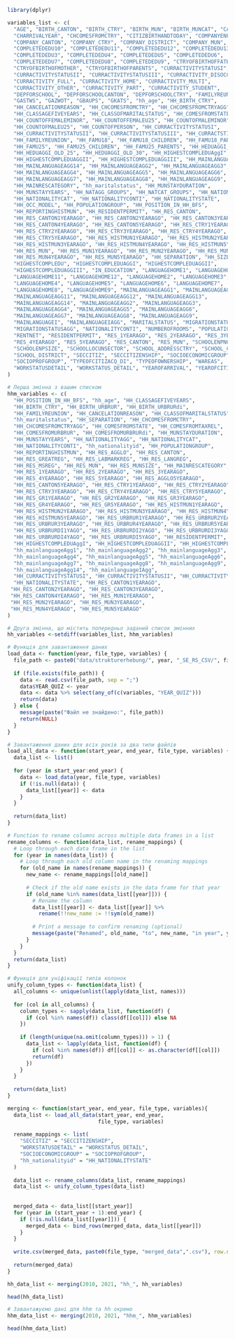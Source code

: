 ```r
library(dplyr)
```

```r
variables_list <- c(
  "AGE", "BIRTH_CANTON", "BIRTH_CTRY", "BIRTH_MUN", "BIRTH_MUNCAT", "CANCELATIONREASON", 
  "CHARRIVALYEAR", "CHCOMESFROMCTRY", "CITIZBIRTHANDTODAY", "COMPANYENPSIZE", 
  "COMPANY_CANTON", "COMPANY_CTRY", "COMPANY_DISTRICT", "COMPANY_MUN", 
  "COMPLETEDEDU10", "COMPLETEDEDU11", "COMPLETEDEDU12", "COMPLETEDEDU13", 
  "COMPLETEDEDU3", "COMPLETEDEDU4", "COMPLETEDEDU5", "COMPLETEDEDU6", 
  "COMPLETEDEDU7", "COMPLETEDEDU8", "COMPLETEDEDU9", "CTRYOFBIRTHOFFATHER", 
  "CTRYOFBIRTHOFMOTHER", "CTRYOFBIRTHOFPARENTS", "CURRACTIVITYSTATUSI", 
  "CURRACTIVITYSTATUSII", "CURRACTIVITYSTATUSIII", "CURRACTIVITY_DISOCC", 
  "CURRACTIVITY_FULL", "CURRACTIVITY_HOME", "CURRACTIVITY_MULTI", 
  "CURRACTIVITY_OTHER", "CURRACTIVITY_PART", "CURRACTIVITY_STUDENT", 
  "DEPFORSCHOOL", "DEPFORSCHOOLCANTON", "DEPFORSCHOOLCTRY", "FAMILYREUNION", 
  "GASTWS", "GAZWOT", "GBAUPS", "GKATS", "hh_age", "HH_BIRTH_CTRY", 
  "HH_CANCELATIONREASON", "HH_CHCOMESFROMCTRY", "HH_CHCOMESFROMCTRYAGG", 
  "HH_CLASSAGEFIVEYEARS", "HH_CLASSOFMARITALSTATUS", "HH_COMESFROMSTATE", 
  "HH_COUNTOFFEMALEMINOR", "HH_COUNTOFFEMALEU25", "HH_COUNTOFMALEMINOR", 
  "HH_COUNTOFMALEU25", "HH_COUNTOFPERSON", "HH_CURRACTIVITYSTATUSI", 
  "HH_CURRACTIVITYSTATUSII", "HH_CURRACTIVITYSTATUSIII", "HH_CURRACTSTI_GROUPS", 
  "HH_FAMILYREUNION", "HH_FAMU18", "HH_FAMU18_CHILDREN", "HH_FAMU18_PARENTS", 
  "HH_FAMU25", "HH_FAMU25_CHILDREN", "HH_FAMU25_PARENTS", "HH_HEDUAGGI_COUPLES", 
  "HH_HEDUAGGI_OLD_25", "HH_HEDUAGGI_OLD_30", "HH_HIGHESTCOMPLEDUAggI", 
  "HH_HIGHESTCOMPLEDUAGGII", "HH_HIGHESTCOMPLEDUAGGIII", "HH_MAINLANGUAGEAGG1", 
  "HH_MAINLANGUAGEAGG14", "HH_MAINLANGUAGEAGG2", "HH_MAINLANGUAGEAGG3", 
  "HH_MAINLANGUAGEAGG4", "HH_MAINLANGUAGEAGG5", "HH_MAINLANGUAGEAGG6", 
  "HH_MAINLANGUAGEAGG7", "HH_MAINLANGUAGEAGG8", "HH_MAINLANGUAGEAGG9", 
  "HH_MAINRESCATEGORY", "hh_maritalstatus", "HH_MUNSTAYDURATION", 
  "HH_MUNSTAYYEARS", "HH_NATAGG_GROUPS", "HH_NATCAT_GROUPS", "HH_NATIONALITYAGG", 
  "HH_NATIONALITYCAT", "HH_NATIONALITYCONTI", "HH_NATIONALITYSTATE", 
  "HH_OCC_MODEL", "HH_POPULATIONGROUP", "HH_POSITION_IN_HH_BFS", 
  "HH_REPORTINGHISTMUN", "HH_RESIDENTPERMIT", "HH_RES_CANTON", 
  "HH_RES_CANTON1YEARAGO", "HH_RES_CANTON2YEARAGO", "HH_RES_CANTON3YEARAGO", 
  "HH_RES_CANTON4YEARAGO", "HH_RES_CANTON5YEARAGO", "HH_RES_CTRY1YEARAGO", 
  "HH_RES_CTRY2YEARAGO", "HH_RES_CTRY3YEARAGO", "HH_RES_CTRY4YEARAGO", 
  "HH_RES_CTRY5YEARAGO", "HH_RES_HISTMUN1YEARAGO", "HH_RES_HISTMUN2YEARAGO", 
  "HH_RES_HISTMUN3YEARAGO", "HH_RES_HISTMUN4YEARAGO", "HH_RES_HISTMUN5YEARAGO", 
  "HH_RES_MUN", "HH_RES_MUN1YEARAGO", "HH_RES_MUN2YEARAGO", "HH_RES_MUN3YEARAGO", 
  "HH_RES_MUN4YEARAGO", "HH_RES_MUN5YEARAGO", "HH_SEPARATION", "HH_SIZE_16", 
  "HIGHESTCOMPLEDU", "HIGHESTCOMPLEDUAGGI", "HIGHESTCOMPLEDUAGGII", 
  "HIGHESTCOMPLEDUAGGIII", "IN_EDUCATION", "LANGUAGEHOME1", "LANGUAGEHOME10", 
  "LANGUAGEHOME11", "LANGUAGEHOME12", "LANGUAGEHOME2", "LANGUAGEHOME3", 
  "LANGUAGEHOME4", "LANGUAGEHOME5", "LANGUAGEHOME6", "LANGUAGEHOME7", 
  "LANGUAGEHOME8", "LANGUAGEHOME9", "MAINLANGUAGEAGG1", "MAINLANGUAGEAGG10", 
  "MAINLANGUAGEAGG11", "MAINLANGUAGEAGG12", "MAINLANGUAGEAGG13", 
  "MAINLANGUAGEAGG14", "MAINLANGUAGEAGG2", "MAINLANGUAGEAGG3", 
  "MAINLANGUAGEAGG4", "MAINLANGUAGEAGG5", "MAINLANGUAGEAGG6", 
  "MAINLANGUAGEAGG7", "MAINLANGUAGEAGG8", "MAINLANGUAGEAGG9", 
  "MAINLANGUAGEI", "MAINLANGUAGEIAGG", "MARITALSTATUS", "MIGRATIONSTATUS", 
  "MIGRATIONSTATUSAGG", "NATIONALITYCONTI", "NUMBEROFROOMS", "POPULATIONGROUP", 
  "RENTNET", "RESIDENTPERMIT", "RES_1YEARAGO", "RES_2YEARAGO", "RES_3YEARAGO", 
  "RES_4YEARAGO", "RES_5YEARAGO", "RES_CANTON", "RES_MUN", "SCHOOLENPNOGA", 
  "SCHOOLENPSIZE", "SCHOOLLOCUNSECTOR", "SCHOOL_ADDRESSCTRY", "SCHOOL_CANTON", 
  "SCHOOL_DISTRICT", "SECCITIZ", "SECCITIZENSHIP", "SOCIOECONOMICGROUP", 
  "SOCIOPROFGROUP", "TYPEOFCITIZACQ_DI", "TYPEOFOWNERSHIP", "WAREAS", 
  "WORKSTATUSDETAIL", "WORKSTATUS_DETAIL", "YEAROFARRIVAL", "YEAROFCITIZACQ_SWISS"
)

# Перша змінна з вашим списком
hhm_variables <- c(
  "HH_POSITION_IN_HH_BFS", "hh_age", "HH_CLASSAGEFIVEYEARS",
  "HH_BIRTH_CTRY", "HH_BIRTH_URBRUR", "HH_BIRTH_URBRURdi",
  "HH_FAMILYREUNION", "HH_CANCELATIONREASON", "HH_CLASSOFMARITALSTATUS",
  "hh_maritalstatus", "HH_SEPARATION", "HH_CHCOMESFROMCTRY",
  "HH_CHCOMESFROMCTRYAGG", "HH_COMESFROMSTATE", "HH_COMESFROMTAXREL",
  "HH_COMESFROMURBRUR", "HH_COMESFROMURBRURdi", "HH_MUNSTAYDURATION",
  "HH_MUNSTAYYEARS", "HH_NATIONALITYAGG", "HH_NATIONALITYCAT",
  "HH_NATIONALITYCONTI", "hh_nationalityid", "HH_POPULATIONGROUP",
  "HH_REPORTINGHISTMUN", "HH_RES_AGGLO", "HH_RES_CANTON",
  "HH_RES_GREATREG", "HH_RES_LABMARKREG", "HH_RES_LANGREG",
  "HH_RES_MSREG", "HH_RES_MUN", "HH_RES_MUNSIZE", "HH_MAINRESCATEGORY",
  "HH_RES_1YEARAGO", "HH_RES_2YEARAGO", "HH_RES_3YEARAGO",
  "HH_RES_4YEARAGO", "HH_RES_5YEARAGO", "HH_RES_AGGLO5YEARAGO",
  "HH_RES_CANTON5YEARAGO", "HH_RES_CTRY1YEARAGO", "HH_RES_CTRY2YEARAGO",
  "HH_RES_CTRY3YEARAGO", "HH_RES_CTRY4YEARAGO", "HH_RES_CTRY5YEARAGO",
  "HH_RES_GR1YEARAGO", "HH_RES_GR2YEARAGO", "HH_RES_GR3YEARAGO",
  "HH_RES_GR4YEARAGO", "HH_RES_GR5YEARAGO", "HH_RES_HISTMUN1YEARAGO",
  "HH_RES_HISTMUN2YEARAGO", "HH_RES_HISTMUN3YEARAGO", "HH_RES_HISTMUN4YEARAGO",
  "HH_RES_HISTMUN5YEARAGO", "HH_RES_URBRUR1YEARAGO", "HH_RES_URBRUR2YEARAGO",
  "HH_RES_URBRUR3YEARAGO", "HH_RES_URBRUR4YEARAGO", "HH_RES_URBRUR5YEARAGO",
  "HH_RES_URBRURDI1YAGO", "HH_RES_URBRURDI2YAGO", "HH_RES_URBRURDI3YAGO",
  "HH_RES_URBRURDI4YAGO", "HH_RES_URBRURDI5YAGO", "HH_RESIDENTPERMIT",
  "HH_HIGHESTCOMPLEDUAggI", "HH_HIGHESTCOMPLEDUAGGII", "HH_HIGHESTCOMPLEDUAGGIII",
  "hh_mainlanguageAgg1", "hh_mainlanguageAgg2", "hh_mainlanguageAgg3",
  "hh_mainlanguageAgg4", "hh_mainlanguageAgg5", "hh_mainlanguageAgg6",
  "hh_mainlanguageAgg7", "hh_mainlanguageAgg8", "hh_mainlanguageAgg9",
  "hh_mainlanguageAgg14", "hh_mainlanguageIAgg",
  "HH_CURRACTIVITYSTATUSI", "HH_CURRACTIVITYSTATUSII", "HH_CURRACTIVITYSTATUSIII",
  "HH_NATIONALITYSTATE", "HH_RES_CANTON1YEARAGO",
 "HH_RES_CANTON2YEARAGO", "HH_RES_CANTON3YEARAGO",
 "HH_RES_CANTON4YEARAGO", "HH_RES_MUN1YEARAGO",
 "HH_RES_MUN2YEARAGO", "HH_RES_MUN3YEARAGO",
 "HH_RES_MUN4YEARAGO", "HH_RES_MUN5YEARAGO" 
)

# Друга змінна, що містить попередньо заданий список змінних
hh_variables <-setdiff(variables_list, hhm_variables)
```

```r
# Функція для завантаження даних
load_data <- function(year, file_type, variables) {
  file_path <- paste0("data/strukturerhebung/", year, "_SE_RS_CSV/", file_type, year, ".csv")
  
  if (file.exists(file_path)) {
    data <- read.csv(file_path, sep = ";")
    data$YEAR_QUIZ <- year
    data <- data %>% select(any_of(c(variables, "YEAR_QUIZ")))
    return(data)
  } else {
    message(paste("Файл не знайдено:", file_path))
    return(NULL)
  }
}
```

```r

# Завантаження даних для всіх років за два типи файлів
load_all_data <- function(start_year, end_year, file_type, variables) {
  data_list <- list()
  
  for (year in start_year:end_year) {
    data <- load_data(year, file_type, variables)
    if (!is.null(data)) {
      data_list[[year]] <- data
    }
  }
  
  return(data_list)
}
```

```r
# Function to rename columns across multiple data frames in a list
rename_columns <- function(data_list, rename_mappings) {
  # Loop through each data frame in the list
  for (year in names(data_list)) {
    # Loop through each old column name in the renaming mappings
    for (old_name in names(rename_mappings)) {
      new_name <- rename_mappings[[old_name]]
      
      # Check if the old name exists in the data frame for that year
      if (old_name %in% names(data_list[[year]])) {
        # Rename the column
        data_list[[year]] <- data_list[[year]] %>%
          rename(!!new_name := !!sym(old_name))
        
        # Print a message to confirm renaming (optional)
        message(paste("Renamed", old_name, "to", new_name, "in year", year))
      }
    }
  }
  return(data_list)
}
```


```r
# Функція для уніфікації типів колонок
unify_column_types <- function(data_list) {
  all_columns <- unique(unlist(lapply(data_list, names)))
  
  for (col in all_columns) {
    column_types <- sapply(data_list, function(df) {
      if (col %in% names(df)) class(df[[col]]) else NA
    })
    
    if (length(unique(na.omit(column_types))) > 1) {
      data_list <- lapply(data_list, function(df) {
        if (col %in% names(df)) df[[col]] <- as.character(df[[col]])
        return(df)
      })
    }
  }
  
  return(data_list)
}
```

```r
merging <- function(start_year, end_year, file_type, variables){
  data_list <- load_all_data(start_year, end_year, 
                             file_type, variables)
  
  rename_mappings <- list(
    "SECCITIZ" = "SECCITIZENSHIP",
    "WORKSTATUSDETAIL" = "WORKSTATUS_DETAIL",
    "SOCIOECONOMICGROUP" = "SOCIOPROFGROUP",
    "hh_nationalityid" = "HH_NATIONALITYSTATE"
  )
  
  data_list <- rename_columns(data_list, rename_mappings)
  data_list <- unify_column_types(data_list)
  
  
  merged_data <- data_list[[start_year]]
  for (year in (start_year + 1):end_year) {
    if (!is.null(data_list[[year]])) {
      merged_data <- bind_rows(merged_data, data_list[[year]])
    }
  }
  
  write.csv(merged_data, paste0(file_type, "merged_data",".csv"), row.names = FALSE)
  
  return(merged_data)
}
```

```r
hh_data_list <- merging(2010, 2021, "hh_", hh_variables)
```

```r
head(hh_data_list)
```


```r
# Завантажуємо дані для hhm та hh окремо
hhm_data_list <- merging(2010, 2021, "hhm_", hhm_variables)
```

```r
head(hhm_data_list)
```



